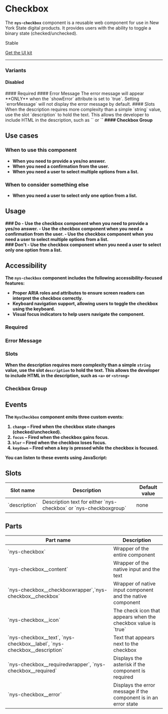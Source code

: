 
<Meta of={NysCheckboxStories} title="Components/Checkbox/Documentation" />

# Checkbox

The **`nys-checkbox`** component is a reusable web component for use in New York State digital products. It provides users with the ability to toggle a binary state (checked/unchecked).

<p class="pill stable">Stable</p>

<p class="pill uikit"><a href="#">Get the UI kit</a></p>

***

<Canvas of={NysCheckboxStories.Basic} />

<Controls />

### Variants

#### Disabled
<Canvas of={NysCheckboxStories.Disabled} />
#### Required
<Canvas of={NysCheckboxStories.Required} />
#### Error Message
The error message will appear **ONLY** when the `showError` attribute is set to `true`. Setting `errorMessage` will not display the error message by default.
<Canvas of={NysCheckboxStories.ErrorMessage} />
#### Slots
When the description requires more complexity than a simple `string` value, use the slot `description` to hold the text. This allows the developer to include HTML in the description, such as `<a>` or `<strong>`
<Canvas of={NysCheckboxStories.Slot} />
#### Checkbox Group
<Canvas of={NysCheckboxStories.CheckboxGroup} />

## Use cases

### When to use this component
- When you need to provide a yes/no answer.
- When you need a confirmation from the user.
- When you need a user to select multiple options from a list.

### When to consider something else
- When you need a user to select only one option from a list.

## Usage

<div class="usage-wrapper">
  <div class="usagedos do">
    ### Do
    - Use the checkbox component when you need to provide a yes/no answer.
    - Use the checkbox component when you need a confirmation from the user.
    - Use the checkbox component when you need a user to select multiple options from a list.
  </div>
  <div class="usagedos dont">
    ### Don't
    - Use the checkbox component when you need a user to select only one option from a list.
  </div>
</div>

## Accessibility

The `nys-checkbox` component includes the following accessibility-focused features:

- Proper ARIA roles and attributes to ensure screen readers can interpret the checkbox correctly.
- Keyboard navigation support, allowing users to toggle the checkbox using the keyboard.
- Visual focus indicators to help users navigate the component.

### Required

<Canvas of={NysCheckboxStories.Required} />

### Error Message

<Canvas of={NysCheckboxStories.ErrorMessage} />

### Slots

When the description requires more complexity than a simple `string` value, use the slot `description` to hold the text. This allows the developer to include HTML in the description, such as `<a>` or `<strong>`

<Canvas of={NysCheckboxStories.Slot} />

### Checkbox Group

<Canvas of={NysCheckboxStories.CheckboxGroup} />

## Events

The `NysCheckbox` component emits three custom events:

1. **`change`** – Fired when the checkbox state changes (checked/unchecked).
2. **`focus`** – Fired when the checkbox gains focus.
3. **`blur`** – Fired when the checkbox loses focus.
4. **`keydown`** – Fired when a key is pressed while the checkbox is focused.

You can listen to these events using JavaScript:

```js

  // Select the checkbox component
  const checkbox = document.querySelector('nys-checkbox');

  // Listen for the 'change' event
  checkbox.addEventListener('change', (event) => {
    console.log('Checkbox changed:', event.target.checked);
  });

  // Listen for the 'focus' event
  checkbox.addEventListener('focus', () => {
    console.log('Checkbox is focused');
  });

  // Listen for the 'blur' event
  checkbox.addEventListener('blur', () => {
    console.log('Checkbox lost focus');
  });

  // Listen for the 'keydown' event
  checkbox.addEventListener('keydown', (event) => {
    console.log('Key pressed:', event.key);
  });
```

## Slots

<table>
    <thead>
    <tr>
        <th>Slot name</th>
        <th>Description</th>
        <th>Default value</th>
    </tr>
    </thead>
    <tbody>
    <tr>
        <td>`description`</td>
        <td>Description text for either `nys-checkbox` or `nys-checkboxgroup`</td>
        <td>none</td>
    </tr>
    </tbody>
</table>

## Parts

<table>
    <thead>
    <tr>
        <th>Part name</th>
        <th>Description</th>
    </tr>
    </thead>
    <tbody>
    <tr>
        <td>`nys-checkbox`</td>
        <td>Wrapper of the entire component</td>
    </tr>
    <tr>
        <td>`nys-checkbox__content`</td>
        <td>Wrapper of the native input and the text</td>
    </tr>
    <tr>
        <td>`nys-checkbox__checkboxwrapper`,`nys-checkbox__checkbox`</td>
        <td>Wrapper of native input component and the native component</td>
    </tr>
    <tr>
        <td>`nys-checkbox__icon`</td>
        <td>The check icon that appears when the checkbox value is `true`</td>
    </tr>
    <tr>
        <td>`nys-checkbox__text`, `nys-checkbox__label`, `nys-checkbox__description`</td>
        <td>Text that appears next to the checkbox</td>
    </tr>
    <tr>
        <td>`nys-checkbox__requiredwrapper`, `nys-checkbox__required`</td>
        <td>Displays the asterisk if the component is required</td>
    </tr>
    <tr>
        <td>`nys-checkbox__error`</td>
        <td>Displays the error message if the component is in an error state</td>
    </tr>
    </tbody>
</table>
